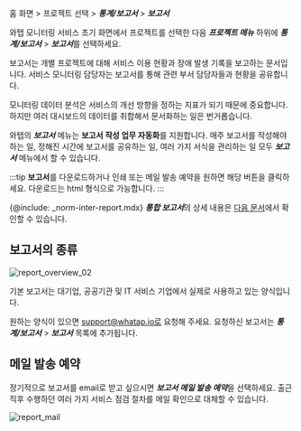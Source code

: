 홈 화면 > 프로젝트 선택 > ***통계/보고서*** > ***보고서***

와탭 모니터링 서비스 초기 화면에서 프로젝트를 선택한 다음 ***프로젝트 메뉴*** 하위에 ***통계/보고서*** > ***보고서***를 선택하세요. 

보고서는 개별 프로젝트에 대해 서비스 이용 현황과 장애 발생 기록을 보고하는 문서입니다. 서비스 모니터링 담당자는 보고서를 통해 관련 부서 담당자들과 현황을 공유합니다.

모니터링 데이터 분석은 서비스의 개선 방향을 정하는 지표가 되기 때문에 중요합니다. 하지만 여러 대시보드의 데이터를 취합해서 문서화하는 일은 번거롭습니다.  

와탭의 ***보고서*** 메뉴는 **보고서 작성 업무 자동화**를 지원합니다. 매주 보고서를 작성해야 하는 일, 정해진 시간에 보고서를 공유하는 일, 여러 가지 서식을 관리하는 일 모두 ***보고서*** 메뉴에서 할 수 있습니다.

:::tip
**보고서**를 다운로드하거나 인쇄 또는 메일 발송 예약을 원하면 해당 버튼을 클릭하세요. 다운로드는 html 형식으로 가능합니다.
:::

{@include: _norm-inter-report.mdx} ***통합 보고서***의 상세 내용은 [다음 문서](integrated-report)에서 확인할 수 있습니다.

## 보고서의 종류

![report_overview_02](https://img.whatap.io/media/images/report_overview_02.png)

기본 보고서는 대기업, 공공기관 및 IT 서비스 기업에서 실제로 사용하고 있는 양식입니다. 

원하는 양식이 있으면 support@whatap.io로 요청해 주세요. 요청하신 보고서는 ***통계/보고서*** > ***보고서*** 목록에 추가됩니다.

## 메일 발송 예약

정기적으로 보고서를 email로 받고 싶으시면 ***보고서 메일 발송 예약***을 선택하세요. 출근 직후 수행하던 여러 가지 서비스 점검 절차를 메일 확인으로 대체할 수 있습니다.

![report_mail](https://img.whatap.io/media/images/report_mail.png)